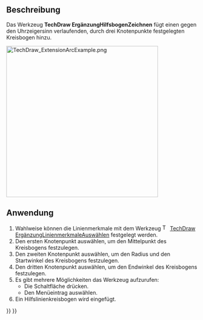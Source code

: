 <languages/>

{{Docnav/de
|[[TechDraw_ExtensionDrawCosmCircle/de|ErgänzungHilfskreisZeichnen]]
|[[TechDraw_ExtensionDrawCosmCircle3Points/de|ErgänzungHilfskreisDurch3PunkteZeichnen]]
|[[TechDraw_Workbench/de|TechDraw]]
|IconL=TechDraw_ExtensionDrawCosmCircle.svg
|IconR=TechDraw_ExtensionDrawCosmCircle3Points.svg
|IconC=Workbench_TechDraw.svg
}}

{{GuiCommand/de
|Name=TechDraw ExtensionDrawCosmArc
|Name/de=TechDraw ErgänzungHilfsbogenZeichnen
|MenuLocation=TechDraw → Ergänzungen: Mittellinien/Gewinde → Hilfsbogen hinzufügen
|Workbenches=[[TechDraw_Workbench/de|TechDraw]]
|Shortcut=
|Version=0.20
|SeeAlso=[[TechDraw_ExtensionDrawCosmCircle/de|TechDraw ErgänzungHilfskreisZeichnen]]
}}

<span id="Description"></span>
==Beschreibung==

Das Werkzeug '''TechDraw ErgänzungHilfsbogenZeichnen''' fügt einen gegen den Uhrzeigersinn verlaufenden, durch drei Knotenpunkte festgelegten Kreisbogen hinzu.

[[Image:TechDraw_ExtensionArcExample.png|400px]]
{{Caption|Rechts ein eingefügter Hilfslinienkreisbogen}}

<span id="Usage"></span>
==Anwendung==

# Wahlweise können die Linienmerkmale mit dem Werkzeug [[Image:TechDraw_ExtensionSelectLineAttributes.svg|16px]] [[TechDraw_ExtensionSelectLineAttributes/de|TechDraw ErgänzungLinienmerkmaleAuswählen]] festgelegt werden.
# Den ersten Knotenpunkt auswählen, um den Mittelpunkt des Kreisbogens festzulegen.
# Den zweiten Knotenpunkt auswählen, um den Radius und den Startwinkel des Kreisbogens festzulegen.
# Den dritten Knotenpunkt auswählen, um den Endwinkel des Kreisbogens festzulegen.
# Es gibt mehrere Möglichkeiten das Werkzeug aufzurufen:
#* Die Schaltfläche {{Button|[[Image:TechDraw_ExtensionDrawCosmArc.svg|16px]] [[TechDraw_ExtensionDrawCosmArc/de|Hilfsbogen hinzufügen]]}} drücken.
#* Den Menüeintrag {{MenuCommand|TechDraw → Ergänzung: Mittellinien/Gewinde → [[Image:TechDraw_ExtensionDrawCosmArc.svg|16px]] Hilfsbogen hinzufügen}} auswählen.
# Ein Hilfslinienkreisbogen wird eingefügt.


{{Docnav/de
|[[TechDraw_ExtensionDrawCosmCircle/de|ErgänzungHilfskreisZeichnen]]
|[[TechDraw_ExtensionDrawCosmCircle3Points/de|ErgänzungHilfskreisDurch3PunkteZeichnen]]
|[[TechDraw_Workbench/de|TechDraw]]
|IconL=TechDraw_ExtensionDrawCosmCircle.svg
|IconR=TechDraw_ExtensionDrawCosmCircle3Points.svg
|IconC=Workbench_TechDraw.svg
}}

{{TechDraw_Tools_navi{{#translation:}}}}
{{Userdocnavi{{#translation:}}}}